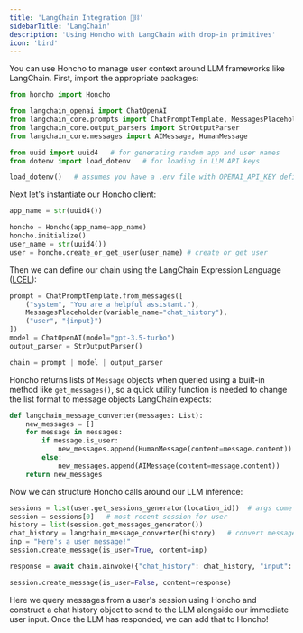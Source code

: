 ```yaml
---
title: 'LangChain Integration 🦜⛓️' 
sidebarTitle: 'LangChain'
description: 'Using Honcho with LangChain with drop-in primitives'
icon: 'bird'
---
```


You can use Honcho to manage user context around LLM frameworks like LangChain. First, import the appropriate packages:

```python
from honcho import Honcho

from langchain_openai import ChatOpenAI
from langchain_core.prompts import ChatPromptTemplate, MessagesPlaceholder
from langchain_core.output_parsers import StrOutputParser
from langchain_core.messages import AIMessage, HumanMessage

from uuid import uuid4   # for generating random app and user names
from dotenv import load_dotenv   # for loading in LLM API keys

load_dotenv()   # assumes you have a .env file with OPENAI_API_KEY defined
```

Next let's instantiate our Honcho client:

```python
app_name = str(uuid4())

honcho = Honcho(app_name=app_name)
honcho.initialize()
user_name = str(uuid4())
user = honcho.create_or_get_user(user_name) # create or get user
```

Then we can define our chain using the LangChain Expression Language ([LCEL](https://python.langchain.com/docs/expression_language/why)):
```python
prompt = ChatPromptTemplate.from_messages([
    ("system", "You are a helpful assistant."),
    MessagesPlaceholder(variable_name="chat_history"),
    ("user", "{input}")
])
model = ChatOpenAI(model="gpt-3.5-turbo")
output_parser = StrOutputParser()

chain = prompt | model | output_parser
```

Honcho returns lists of `Message` objects when queried using a built-in method like `get_messages()`, so a quick utility function is needed to change the list format to message objects LangChain expects:

```python
def langchain_message_converter(messages: List):
    new_messages = []
    for message in messages:
        if message.is_user:
            new_messages.append(HumanMessage(content=message.content))
        else:
            new_messages.append(AIMessage(content=message.content))
    return new_messages
```

Now we can structure Honcho calls around our LLM inference:
```python
sessions = list(user.get_sessions_generator(location_id))  # args come from application logic
session = sessions[0]   # most recent session for user
history = list(session.get_messages_generator())
chat_history = langchain_message_converter(history)   # convert messages for LangChain
inp = "Here's a user message!"
session.create_message(is_user=True, content=inp)

response = await chain.ainvoke({"chat_history": chat_history, "input": inp})

session.create_message(is_user=False, content=response)
```

Here we query messages from a user's session using Honcho and construct a chat history object to send to the LLM alongside our immediate user input. Once the LLM has responded, we can add that to Honcho!
